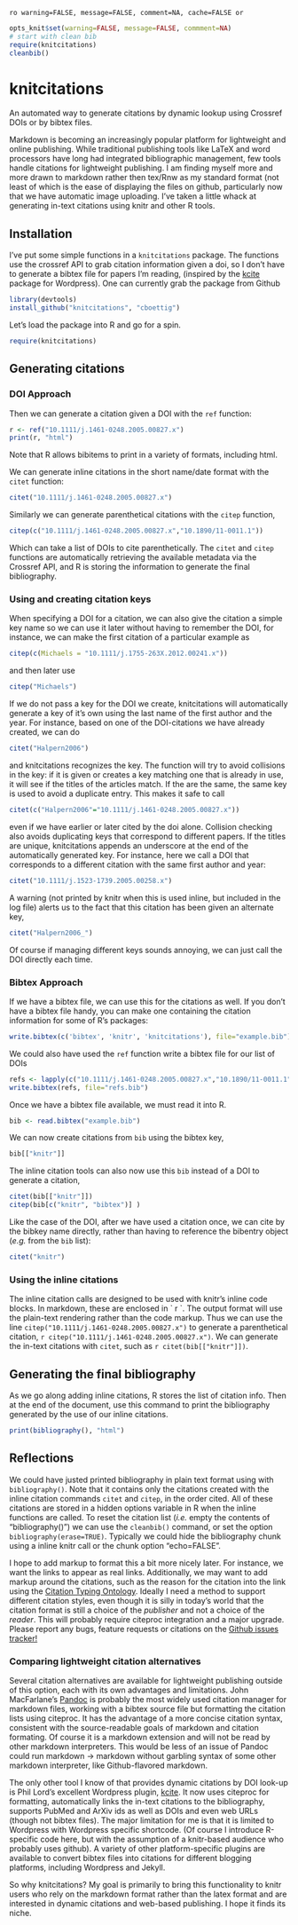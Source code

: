 `ro warning=FALSE, message=FALSE, comment=NA, cache=FALSE or`


```r
opts_knit$set(warning=FALSE, message=FALSE, commment=NA)
# start with clean bib
require(knitcitations)
cleanbib()
````


knitcitations
=============

An automated way to generate citations by dynamic lookup using Crossref DOIs or by bibtex files.


Markdown is becoming an increasingly popular platform for lightweight and online publishing.  While traditional publishing tools like LaTeX and word processors have long had integrated bibliographic management, few tools handle citations for lightweight publishing. I am finding myself more and more drawn to markdown rather then tex/Rnw as my standard format (not least of which is the ease of displaying the files on github, particularly now that we have automatic image uploading.   I've taken a little whack at generating in-text citations using knitr and other R tools. 


## Installation

I've put some simple functions in a `knitcitations` package.  The functions use the crossref API to grab citation information given a doi, so I don't have to generate a bibtex file for papers I'm reading, (inspired by the [kcite](http://wordpress.org/extend/plugins/kcite/) package for Wordpress).  One can currently grab the package from Github

```r
library(devtools)
install_github("knitcitations", "cboettig")
````


Let's load the package into R and go for a spin.  

```r
require(knitcitations)
````

## Generating citations

### DOI Approach

Then we can generate a citation given a DOI with the `ref` function:

```r
r <- ref("10.1111/j.1461-0248.2005.00827.x")
print(r, "html")
````

Note that R allows bibitems to print in a variety of formats, including html.  

We can generate inline citations in the short name/date format with the `citet` function:

```r
citet("10.1111/j.1461-0248.2005.00827.x")
````

Similarly we can generate parenthetical citations with the `citep` function, 

```r
citep(c("10.1111/j.1461-0248.2005.00827.x","10.1890/11-0011.1"))
````

Which can take a list of DOIs to cite parenthetically.  The `citet` and `citep` functions are automatically retrieving the available metadata via the Crossref API, and R is storing the information to generate the final bibliography.  

### Using and creating citation keys 

When specifying a DOI for a citation, we can also give the citation a simple key name so we can use it later without having to remember the DOI, for instance, we can make the first citation of a particular example as

```r
citep(c(Michaels = "10.1111/j.1755-263X.2012.00241.x"))
````

and then later use 

```r
citep("Michaels")
````


If we do not pass a key for the DOI we create, knitcitations will automatically generate a key of it's own using the last name of the first author and the year.  For instance, based on one of the DOI-citations we have already created, we can do

```r
citet("Halpern2006")
````

and knitcitations recognizes the key. The function will try to avoid collisions in the key: if it is given or creates a key matching one that is already in use, it will see if the titles of the articles match.  If the are the same, the same key is used to avoid a duplicate entry. This makes it safe to call

```r
citet(c("Halpern2006"="10.1111/j.1461-0248.2005.00827.x"))
````

even if we have earlier or later cited by the doi alone.  Collision checking also avoids duplicating keys that correspond to different papers.  If the titles are unique, knitcitations appends an underscore at the end of the automatically generated key.  For instance, here we call a DOI that corresponds to a different citation with the same first author and year:

```r
citet("10.1111/j.1523-1739.2005.00258.x")
````

 A warning (not printed by knitr when this is used inline, but included in the log file) alerts us to the fact that this citation has been given an alternate key,

```r
citet("Halpern2006_")
````

Of course if managing different keys sounds annoying, we can just call the DOI directly each time.  


### Bibtex Approach

If we have a bibtex file, we can use this for the citations as well.  If you don't have a bibtex file handy, you can make one containing the citation information for some of R's packages: 

```r
write.bibtex(c('bibtex', 'knitr', 'knitcitations'), file="example.bib")
````

We could also have used the `ref` function write a bibtex file for our list of DOIs

```r
refs <- lapply(c("10.1111/j.1461-0248.2005.00827.x","10.1890/11-0011.1"), ref)
write.bibtex(refs, file="refs.bib")
```


Once we have a bibtex file available, we must read it into R.   

```r
bib <- read.bibtex("example.bib")
````

We can now create citations from `bib` using the bibtex key,

```r
bib[["knitr"]]
````

The inline citation tools can also now use this `bib` instead of a DOI to generate a citation,

```r
citet(bib[["knitr"]])
citep(bib[c("knitr", "bibtex")] )
````

Like the case of the DOI, after we have used a citation once, we can cite by the bibkey name directly, rather than having to reference the bibentry object (_e.g._ from the `bib` list):

```r
citet("knitr")
````


### Using the inline citations 

The inline citation calls are designed to be used with knitr's inline code blocks.  In markdown, these are enclosed in \` r \`.  The output format will use the plain-text rendering rather than the code markup.  Thus we can use the line `citep("10.1111/j.1461-0248.2005.00827.x")` to generate a parenthetical citation, `r citep("10.1111/j.1461-0248.2005.00827.x")`. We can generate the in-text citations with `citet`, such as `r citet(bib[["knitr"]])`.  



## Generating the final bibliography
As we go along adding inline citations, R stores the list of citation info.  Then at the end of the document, use this command to print the bibliography generated by the use of our inline citations. 

```r
print(bibliography(), "html")
````


## Reflections 

We could have justed printed bibliography in plain text format using with `bibliography()`.  Note that it contains only the citations created with the inline citation commands `citet` and `citep`, in the order cited.  All of these citations are stored in a hidden options variable in R when the inline functions are called.  To reset the citation list (_i.e._ empty the contents of "bibliography()") we can use the `cleanbib()` command, or set the option `bibliography(erase=TRUE)`.  Typically we could hide the bibliography chunk using a inline knitr call or the chunk option "echo=FALSE".   


I hope to add markup to format this a bit more nicely later. For instance, we want the links to appear as real links.  Additionally, we may want to add markup around the citations, such as the reason for the citation into the link using the [Citation Typing Ontology](http://speroni.web.cs.unibo.it/cgi-bin/lode/req.py?req=http:/purl.org/spar/cito). Ideally I need a method to support different citation styles, even though it is silly in today's world that the citation format is still a choice of the *publisher* and not a choice of the *reader*.  This will probably require citeproc integration and a major upgrade.  Please report any bugs, feature requests or citations on the [Github issues tracker!](https://github.com/cboettig/knitcitations/issues)



### Comparing lightweight citation alternatives

Several citation alternatives are available for lightweight publishing outside of this option, each with its own advantages and limitations.  John MacFarlane's [Pandoc](http://johnmacfarlane.net/pandoc/) is probably the most widely used citation manager for markdown files, working with a bibtex source file but formatting the citation lists using citeproc.  It has the advantage of a more concise citation syntax, consistent with the source-readable goals of markdown and citation formating.  Of course it is a markdown extension and will not be read by other markdown interpreters.  This would be less of an issue of Pandoc could run markdown -> markdown without garbling syntax of some other markdown interpreter, like Github-flavored markdown. 

The only other tool I know of that provides dynamic citations by DOI look-up is Phil Lord's excellent Wordpress plugin, [kcite](http://wordpress.org/extend/plugins/kcite/).  It now uses citeproc for formatting, automatically links the in-text citations to the bibliography, supports PubMed and ArXiv ids as well as DOIs and even web URLs (though not bibtex files).  The major limitation for me is that it is limited to Wordpress with Wordpress specific shortcode.  (Of course I introduce R-specific code here, but with the assumption of a knitr-based audience who probably uses github).  A variety of other platform-specific plugins are available to convert bibtex files into citations
for different blogging platforms, including Wordpress and Jekyll.  

So why knitcitations?   My goal is primarily to bring this functionality to knitr users who rely on the markdown format rather than the latex format and are interested in dynamic citations and web-based publishing.  I hope it finds its niche.  

